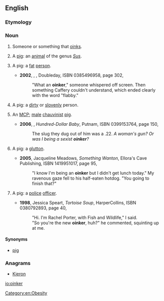 ==English==

===Etymology===
{{suffix|oink|er|lang=en}}

===Noun===
{{en-noun}}

# Someone or something that [[oink]]s.
# {{label|en|slang|countable}} A [[pig]]: an [[animal]] of the genus ''[[Sus]]''.
# {{label|en|derogatory|_|slang|countable}} A pig: a [[fat]] [[person]].
#* '''2002''', {{w|Mo Hayder}}, ''{{w|The Treatment}}'', Doubleday, ISBN 0385496958, page 302,
#*: "What an '''oinker'''," someone whispered off screen. Then something Caffery couldn't understand, which ended clearly with the word "flabby."
# {{label|en|derogatory|_|slang|countable}} A pig: a [[dirty]] or [[slovenly]] person.
# {{label|en|derogatory|_|slang|countable}} An [[MCP]]; [[male]] [[chauvinist]] [[pig]].
#* '''2006''', {{w|Robert B. Parker}}, ''Hundred-Dollar Baby'', Putnam, ISBN 0399153764, page 150,
#*: The slug they dug out of him was a .22. ''A woman's gun? Or was I being a sexist '''oinker'''?''
# {{label|en|derogatory|_|slang|countable}} A pig: a [[glutton]].
#* '''2005''', Jacqueline Meadows, ''Something Wanton'', Ellora's Cave Publishing, ISBN 1419951017, page 95,
#*: "I know I'm being an '''oinker''' but I didn't get lunch today." My ravenous gaze fell to his half-eaten hotdog. "You going to finish that?"
# {{label|en|derogatory|_|slang|countable}} A pig: a [[police]] [[officer]].
#* '''1998''', Jessica Speart, ''Tortoise Soup'', HarperCollins, ISBN 0380792893, page 40,
#*: "Hi. I'm Rachel Porter, with Fish and Wildlife," I said.
#*: "So you're the new '''oinker''', huh?" he commented, squinting up at me.

====Synonyms====
* {{sense|all senses}} [[pig]]

===Anagrams===
* [[Kieron#English|Kieron]]

[[Category:en:Obesity]]

[[io:oinker]]